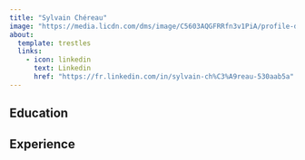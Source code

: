 ```yaml
---
title: "Sylvain Chéreau"
image: "https://media.licdn.com/dms/image/C5603AQGFRRfn3v1PiA/profile-displayphoto-shrink_200_200/0/1618990111037?e=2147483647&v=beta&t=LBgWpLziVzgqwDy4EhmpD-69uK9xKuH37_sXP1GsajI"
about:
  template: trestles
  links: 
    - icon: linkedin
      text: Linkedin
      href: "https://fr.linkedin.com/in/sylvain-ch%C3%A9reau-530aab5a"
---
```


## Education

## Experience
